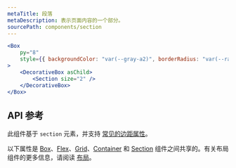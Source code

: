 ```yaml
---
metaTitle: 段落
metaDescription: 表示页面内容的一个部分。
sourcePath: components/section
---
```


```jsx live=true
<Box
	py="8"
	style={{ backgroundColor: "var(--gray-a2)", borderRadius: "var(--radius-3)" }}
>
	<DecorativeBox asChild>
		<Section size="2" />
	</DecorativeBox>
</Box>
```

## API 参考

此组件基于 `section` 元素，并支持 [常见的边距属性](/themes/docs/overview/layout#margin-props)。

<ThemesPropsTable defs="sectionPropDefs" />

以下属性是 [Box](./box)、[Flex](./flex)、[Grid](./grid)、[Container](./container) 和 [Section](./section) 组件之间共享的。有关布局组件的更多信息，请阅读 [布局](/themes/docs/overview/layout)。

<ThemesPropsTable defs="layoutPropDefs" />